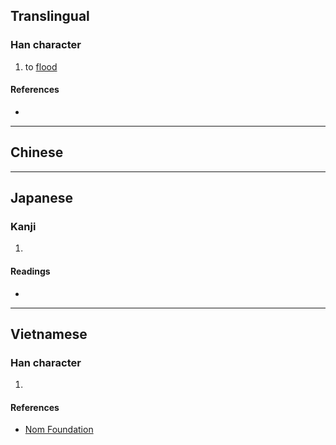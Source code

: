 {{character info/new}}
==Translingual==

===Han character===
{{Han char|rn=85|rad=水|as=08|sn=11|four=37177|canj=ENHX|ids=⿰氵臽}}

# to [[flood]]

====References====
* {{Han ref|kx=0629.120|dkj=17624|dj=1031.070|hdz=31656.070|uh=6DCA|ud=28106|bh=D5F6|bd=54774}}

----

==Chinese==
{{zh-see|淹|v}}

----

==Japanese==

===Kanji===
{{ja-kanji|grade=|rs=水08}}

# {{defn|lang=ja|sort=水08}}

====Readings====
* {{ja-readings|on=[[かん]] (kan), [[ごん]] (gon), [[えん]] (en), [[あん]] (an)|kun=}}

----

==Vietnamese==

===Han character===
{{vi-readings|rs=水08|hanviet=yêm}}

# {{defn|lang=vi|sort=水08}}

====References====
* [http://nomfoundation.org/common/nom_details.php?codepoint=6dca Nom Foundation]
